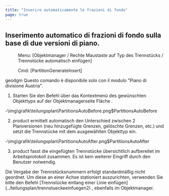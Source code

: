 ```yaml
---
title: "Inserire automaticamente le frazioni di fondo"
page: true
---
```

## Inserimento automatico di frazioni di fondo sulla base di due versioni di piano.
 <Menu> Menu: [Objektmanager / Rechte Maustaste auf Typ des Trennstücks / Trennstücke automatisch einfügen] </Menu> 
 <Menu> Cmd: [PartitionGenerateInsert] </Menu> 

 <Placeholder>geodgm</Placeholder> 
<Warning>
Questo comando &#232; disponibile solo con il modulo &quot;Piano di divisione Austria&quot;.
</Warning>



1. Starten Sie den Befehl &#252;ber das Kontextmen&#252; des gew&#252;nschten Objekttyps auf der Objektmanagerseite <Italic> Fl&#228;che </Italic> .

-<Image>\img\grafik\teilungsplan\PartitionsAutoBefore.png$PartitionsAutoBefore</Image>


2. <Placeholder>product</Placeholder> ermittelt automatisch den Unterschied zwischen 2 Planversionen (neu hinzugef&#252;gte Grenzen, gel&#246;schte Grenzen, etc.) und setzt die Trennst&#252;cke mit dem ausgew&#228;hlten Objekttyp ein.

-<Image>\img\grafik\teilungsplan\PartitionsAutoAfter.png$PartitionsAutoAfter</Image>


3. <Placeholder>product</Placeholder> fasst die eingef&#252;gten Trennst&#252;cke &#252;bersichtlich aufbereitet im Arbeitsprotokoll zusammen. Es ist kein weiterer Eingriff durch den Benutzer notwendig.




<Success>
Die Vergabe der Trennst&#252;cksnummern erfolgt standardm&#228;&#223;ig nicht geordnet.
Um diese an einer Achse stationiert auszurichten, verwenden Sie bitte den Befehl [Trennst&#252;cke entlang einer Linie einf&#252;gen](../teilungsplan/trennstueckeeinfuegen2)
, ebenfalls im Objektmanager.
</Success>
